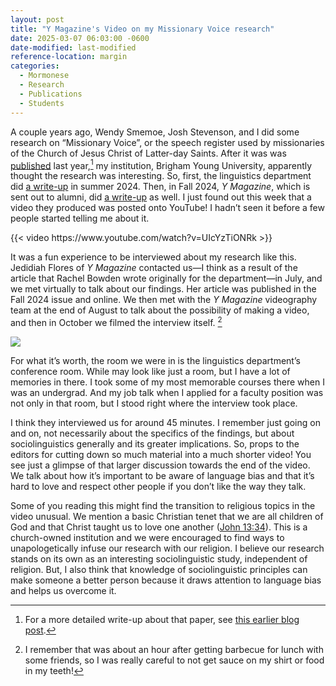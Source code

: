 ```yaml
---
layout: post
title: "Y Magazine's Video on my Missionary Voice research"
date: 2025-03-07 06:03:00 -0600
date-modified: last-modified
reference-location: margin
categories: 
  - Mormonese
  - Research
  - Publications
  - Students
---
```


A couple years ago, Wendy Smemoe, Josh Stevenson, and I did some research on "Missionary Voice", or the speech register used by missionaries of the Church of Jesus Christ of Latter-day Saints. After it was was [published](https://journals.linguisticsociety.org/proceedings/index.php/PLSA/article/view/5701) last year,^[For a more detailed write-up about that paper, see [this earlier blog post](/blog/missionary-voice).] my institution, Brigham Young University, apparently thought the research was interesting. So, first, the linguistics department did [a write-up](https://ling.byu.edu/missionary-voice-real-or-fake/) in summer 2024. Then, in Fall 2024, *Y Magazine*, which is sent out to alumni, did [a write-up](https://magazine.byu.edu/article/missionary-voice-byu-research/) as well. I just found out this week that a video they produced was posted onto YouTube! I hadn't seen it before a few people started telling me about it. 

{{< video https://www.youtube.com/watch?v=UIcYzTiONRk >}}

It was a fun experience to be interviewed about my research like this. Jedidiah Flores of *Y Magazine* contacted us---I think as a result of the article that Rachel Bowden wrote originally for the department---in July, and we met virtually to talk about our findings. Her article was published in the Fall 2024 issue and online. We then met with the *Y Magazine* videography team at the end of August to talk about the possibility of making a video, and then in October we filmed the interview itself. ^[I remember that was about an hour after getting barbecue for lunch with some friends, so I was really careful to not get sauce on my shirt or food in my teeth!]


![](behind-the-scenes.jpg)

For what it's worth, the room we were in is the linguistics department's conference room. While may look like just a room, but I have a lot of memories in there. I took some of my most memorable courses there when I was an undergrad. And my job talk when I applied for a faculty position was not only in that room, but I stood right where the interview took place. 

I think they interviewed us for around 45 minutes. I remember just going on and on, not necessarily about the specifics of the findings, but about sociolinguistics generally and its greater implications. So, props to the editors for cutting down so much material into a much shorter video! You see just a glimpse of that larger discussion towards the end of the video. We talk about how it's important to be aware of language bias and that it's hard to love and respect other people if you don't like the way they talk. 

Some of you reading this might find the transition to religious topics in the video unusual. We mention a basic Christian tenet that we are all children of God and that Christ taught us to love one another ([John 13:34](https://www.churchofjesuschrist.org/study/scriptures/nt/john/13?lang=eng&id=p34#p34)). This is a church-owned institution and we were encouraged to find ways to unapologetically infuse our research with our religion. I believe our research stands on its own as an interesting sociolinguistic study, independent of religion. But, I also think that knowledge of sociolinguistic principles can make someone a better person because it draws attention to language bias and helps us overcome it.